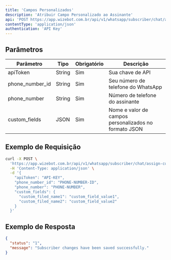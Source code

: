 ```yaml
---
title: 'Campos Personalizados'
description: 'Atribuir Campo Personalizado ao Assinante'
api: 'POST https://app.wizebot.com.br/api/v1/whatsapp/subscriber/chat/assign-custom-fields'
contentType: 'application/json'
authentication: 'API Key'
---
```


## Parâmetros

| Parâmetro | Tipo | Obrigatório | Descrição |
|-----------|------|-------------|-----------|
| apiToken | String | Sim | Sua chave de API |
| phone_number_id | String | Sim | Seu número de telefone do WhatsApp |
| phone_number | String | Sim | Número de telefone do assinante |
| custom_fields | JSON | Sim | Nome e valor de campos personalizados no formato JSON |

## Exemplo de Requisição

```bash
curl -X POST \
  'https://app.wizebot.com.br/api/v1/whatsapp/subscriber/chat/assign-custom-fields' \
  -H 'Content-Type: application/json' \
  -d '{
    "apiToken": "API-KEY",
    "phone_number_id": "PHONE-NUMBER-ID",
    "phone_number": "PHONE-NUMBER",
    "custom_fields": {
      "custom_filed_name1": "custom_field_value1",
      "custom_filed_name2": "custom_field_value2"
    }
  }'
```

## Exemplo de Resposta

```json
{
  "status": "1",
  "message": "Subscriber changes have been saved successfully."
}
